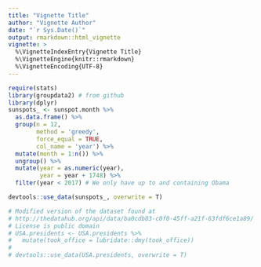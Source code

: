 ```yaml
---
title: "Vignette Title"
author: "Vignette Author"
date: "`r Sys.Date()`"
output: rmarkdown::html_vignette
vignette: >
  %\VignetteIndexEntry{Vignette Title}
  %\VignetteEngine{knitr::rmarkdown}
  %\VignetteEncoding{UTF-8}
---
```


```r
require(stats)
library(groupdata2) # from github
library(dplyr)
sunspots_ <- sunspot.month %>% 
  as.data.frame() %>% 
  group(n = 12,
        method = 'greedy',
        force_equal = TRUE,
        col_name = 'year') %>% 
  mutate(month = 1:n()) %>% 
  ungroup() %>% 
  mutate(year = as.numeric(year),
         year = year + 1748) %>% 
  filter(year < 2017) # We only have up to and containing Obama

devtools::use_data(sunspots_, overwrite = T)

# Modified version of the dataset found at
# http://thedatahub.org/api/data/ba0cdb03-c0f0-45ff-a21f-63fdf6ce1a89/
# License is public domain
# USA.presidents <- USA.presidents %>% 
#   mutate(took_office = lubridate::dmy(took_office))
# 
# devtools::use_data(USA.presidents, overwrite = T)

```

